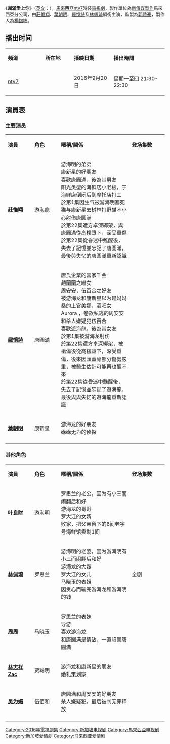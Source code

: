 {{unreferenced|time=2016-04-18T09:00:45+00:00}}
{{電視節目信息框
| 名稱        = 圓滿愛上你
| 英文名称    = Secret Lover
| 别名        = 
| 图片        = File:圓滿愛上你.png
| 類型        = 愛情
| 演出        = [[莊惟翔|莊惟翔]]、[[葉朝明|葉朝明]]、[[羅憶詩|羅憶詩]]、[[林佩琦|林佩琦]]、[[周周|周周]]、[[葉良財|葉良財]]
| 标语        = '''圆满愛上你，缘分在这里！'''
| 主題曲      = 圆满
| 主唱        =罗忆诗
| 填词        =莊惟翔 、羅憶詩
| 語言        = [[華語|華語]]
| 集數        = 22
| 製作年份    = 2015年10月 - 2016年1月
| 執行製作    = 
| 製作人      = [[楊錫彬|楊錫彬]]
| 監製        = [[郭贄豪|郭贄豪]]
| 導演        = 
| 助理导演    = 
| 統籌        = 
| 編審        = 
| 編導        = 
| 助理編導    = 
| 編劇        = 
| 剪辑        = 
| 外景        = {{MAL}} [[吉隆坡|吉隆坡]]
| 摄影        = 
| 每集長      = 45 分钟(不含广告)
| 製作公司    = [[新傳媒製作（馬來西亞）有限公司|新傳媒製作（馬來西亞）有限公司]]
| 頻道1       = {{flagicon|MYS}} [[ntv7|ntv7]]
| 視頻制式1   = [[標準畫質電視|標準畫質電視]]
| 音頻制式1   = 
| 首播國家1   = {{MYS}}
| 首播地區1   = 
| 開始1       = 2016年9月20日
| 結束1       = 2016年10月26日
| 接档        = [[十年…你還好嗎？|十年…你還好嗎？]]
| 續作        = [[信约：我们的家园|信約三部曲之我们的家园]]
| 相关节目    = 
| 官方網站    = 
}}

《'''圓滿愛上你'''》（[[英语|英文]]：{{lang|en|'''Secret Lover'''}}），[[馬來西亞|馬來西亞]][[ntv7|ntv7]]時裝[[電視劇|電視劇]]，製作單位為[[新傳媒製作|新傳媒製作]]馬來西亞分公司，由[[莊惟翔|莊惟翔]]、[[葉朝明|葉朝明]]、[[羅憶詩|羅憶詩]]及[[林佩琦|林佩琦]]領銜主演，監製為[[郭贄豪|郭贄豪]]，製作人為[[楊錫彬|楊錫彬]]。

== 播出时间 ==
{{UTC+8}}
{| class="wikitable" style="text-align:center"
|- style="background:cornflowerblue; color:white"  
|style="width:7%"|'''頻道''' ||style="width:6%"|'''所在地''' ||style="width:7%"|'''播映日期''' ||style="width:10%"|'''播出時間'''
|-
|[[ntv7|ntv7]]||{{MYS}}||2016年9月20日||星期一至四 21:30-22:30
|}

==演員表==

=== 主要演员 ===
{|class="wikitable" width="60%"
|- style="background:cornflowerblue; color:white" align=center
|style="width:15%"|'''演員'''||style="width:15%"|'''角色'''||style="width:40%"|'''暱稱/關係'''||style="width:20%"|'''登场集数'''
|-
| '''[[莊惟翔|莊惟翔]]''' || 游海龍 || 游海明的弟弟<br/>康新星的好朋友<br/>喜歡唐圓滿，後為其男友<br/>阳光类型的海鲜店小老板，于海鲜店倒闭后到摩托店打工<br/>於第1集因生气被游海明塞死猫与康新星去树林打野猫不小心射伤唐圆满<br/>於第22集遭方卓深綁架，與唐圓滿從高樓墮下，深受重傷<br/>於第22集從昏迷中甦醒後，失去了記憶並忘記了唐圓滿，最後與失忆的唐圓滿重新認識 ||
|-
| '''[[羅憶詩|羅憶詩]]''' || 唐圓滿 || 唐氏企業的富家千金<br/>趙蘭蘭之繼女<br/>周安安，伍百合之好友<br/>被游海龙和康新星以为是妈妈桑的上官美娜，酒吧女 Aurora ，卷款私逃的周安安和杀人嫌疑犯伍百合<br/>喜歡遊海龍，後為其女友<br/>於第1集被游海龙射伤<br/>於第22集遭方卓深綁架，被槍傷後從高樓墮下，深受重傷，後來因頭蓋骨部分傷勢嚴重，被醫生估計可能再也醒不來<br/>於第22集從昏迷中甦醒後，失去了記憶並忘記了遊海龍，最後與與失忆的遊海龍重新認識 || 
|-
| '''[[葉朝明|葉朝明]]''' || 康新星 || 游海龙的好朋友 <br/>碌碌无为的侦探 || 
|-
|}

===其他角色===
{|class="wikitable" width="60%"
|- style="background:cornflowerblue; color:white" align=center
|style="width:15%"|'''演員'''||style="width:15%"|'''角色'''||style="width:40%"|'''暱稱/關係'''||style="width:20%"|'''登场集数'''
|-
| '''[[叶良财|叶良财]]''' || 游海明 || 罗思兰的老公，因为有小三而闹翻后和好<br/>游海龙的哥哥<br/>罗大江的女婿<br/>败家，把父亲留下的6间老字号海鲜馆卖剩1间<br/> ||
|-
| '''[[林佩琦|林佩琦]]''' || 罗思兰 || 游海明的老婆，因为游海明有小三而闹翻后和好<br/>游海龙的大嫂<br/>罗大江的女儿<br/>马晓玉的表姐<br/>因贪心而输完游海龙和游海明的钱<br/> ||全剧
|-  
| '''[[周周|周周]]''' || 马晓玉 || 罗思兰的表妹 <br/>导游<br/>喜欢游海龙<br/>和唐圆满是情敌，一直陷害唐圆满<br/> ||
|-
| '''[[林志祥_Zac|林志祥 Zac]]''' || 贾聪明 || 游海龙和康新星的朋友<br/>婚礼策划家<br/> ||
|-
| '''[[吴为媚|吴为媚]]''' || 伍佰和 || 唐圆满和周安安的好朋友<br/>杀人嫌疑犯，最后被判无罪释放<br/> ||
|-
|}

{{DEFAULTSORT:Yuan Man Ai Shang Ni}}
[[Category:2016年電視劇集|Category:2016年電視劇集]]
[[Category:新加坡电视剧|Category:新加坡电视剧]]
[[Category:馬來西亞电视剧|Category:馬來西亞电视剧]]
[[Category:新加坡愛情劇|Category:新加坡愛情劇]]
[[Category:马来西亚爱情剧|Category:马来西亚爱情剧]]